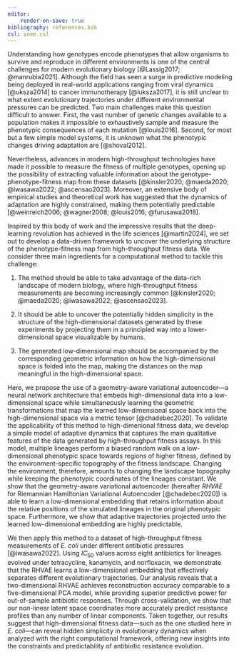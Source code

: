 ```yaml
---
editor:
    render-on-save: true
bibliography: references.bib
csl: ieee.csl
---
```


Understanding how genotypes encode phenotypes that allow organisms to survive
and reproduce in different environments is one of the central challenges for
modern evolutionary biology [@Lassig2017; @manrubia2021]. Although the field has
seen a surge in predictive modeling being deployed in real-world applications
ranging from viral dynamics [@uksza2014] to cancer immunotherapy [@luksza2017],
it is still unclear to what extent evolutionary trajectories under different
environmental pressures can be predicted. Two main challenges make this question
difficult to answer. First, the vast number of genetic changes available to a
population makes it impossible to exhaustively sample and measure the phenotypic
consequences of each mutation [@louis2016]. Second, for most but a few simple
model systems, it is unknown what the phenotypic changes driving adaptation are
[@shoval2012].

Nevertheless, advances in modern high-throughput technologies have made it
possible to measure the fitness of multiple genotypes, opening up the
possibility of extracting valuable information about the
genotype-phenotype-fitness map from these datasets [@kinsler2020; @maeda2020;
@iwasawa2022; @ascensao2023]. Moreover, an extensive body of empirical studies
and theoretical work has suggested that the dynamics of adaptation are highly
constrained, making them potentially predictable [@weinreich2006; @wagner2008;
@louis2016; @furusawa2018]. 

<!-- Inspired by this body of work and the deep-learning revolution with the capacity
to extract simple patterns from complex high-dimensional data, we set out two
main goals for this work: 1. to develop a simple theoretical framework to
capture the qualitative features of the data generative process of
high-throughput fitness assays, and 2. to connect this framework with a
data-driven non-linear dimensionality reduction method to extract relevant
features from such complex high-dimensional datasets. -->

Inspired by this body of work and the impressive results that the deep-learning
revolution has achieved in the life sciences [@martin2024], we set out to
develop a data-driven framework to uncover the underlying structure of the
phenotype-fitness map from high-throughput fitness data. We consider three main
ingredients for a computational method to tackle this challenge:

1.  The method should be able to take advantage of the data-rich landscape of
modern biology, where high-throughput fitness measurements are becoming
increasingly common [@kinsler2020; @maeda2020; @iwasawa2022; @ascensao2023].

2. It should be able to uncover the potentially hidden simplicity in the
structure of the high-dimensional datasets generated by these experiments by
projecting them in a principled way into a lower-dimensional space visualizable
by humans.

3. The generated low-dimensional map should be accompanied by the corresponding
geometric information on how the high-dimensional space is folded into the map,
making the distances on the map meaningful in the high-dimensional space.

Here, we propose the use of a geometry-aware variational autoencoder---a neural
network architecture that embeds high-dimensional data into a low-dimensional
space while simultaneously learning the geometric transformations that map the
learned low-dimensional space back into the high-dimensional space via a metric
tensor [@chadebec2020]. To validate the applicability of this method to
high-dimenional fitness data, we develop a simple model of adaptive dynamics
that captures the main qualitative features of the data generated by
high-throughput fitness assays. In this model, multiple lineages perform a
biased random walk on a low-dimensional phenotypic space towards regions of
higher fitness, defined by the environment-specific topography of the fitness
landscape. Changing the environment, therefore, amounts to changing the
landscape topography while keeping the phenotypic coordinates of the lineages
constant. We show that the geometry-aware variational autoencoder (hereafter
*RHVAE* for Riemannian Hamiltonian Variational Autoencoder [@chadebec2020]) is
able to learn a low-dimensional embedding that retains information about the
relative positions of the simulated lineages in the original phenotypic space.
Furthermore, we show that adaptive trajectories projected onto the learned
low-dimensional embedding are highly predictable. 

We then apply this method to a dataset of high-throughput fitness measurements
of *E. coli* under different antibiotic pressures [@iwasawa2022]. Using
$IC_{50}$ values across eight antibiotics for lineages evolved under
tetracycline, kanamycin, and norfloxacin, we demonstrate that the RHVAE learns a
low-dimensional embedding that effectively separates different evolutionary
trajectories. Our analysis reveals that a two-dimensional RHVAE achieves
reconstruction accuracy comparable to a five-dimensional PCA model, while
providing superior predictive power for out-of-sample antibiotic responses.
Through cross-validation, we show that our non-linear latent space coordinates
more accurately predict resistance profiles than any number of linear
components. Taken together, our results suggest that high-dimensional fitness
data—such as the one studied here in *E. coli*—can reveal hidden simplicity in
evolutionary dynamics when analyzed with the right computational framework,
offering new insights into the constraints and predictability of antibiotic
resistance evolution.